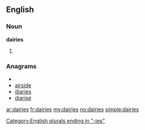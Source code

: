 ==English==

===Noun===
'''dairies'''

# {{plural of|[[dairy]]}}

===Anagrams===
* {{alphagram|adeiirs}}
* [[airside#English|airside]]
* [[diaries#English|diaries]]
* [[diarise#English|diarise]]


[[Category:English plurals ending in "-ies"]]

[[ar:dairies]]
[[fr:dairies]]
[[my:dairies]]
[[no:dairies]]
[[simple:dairies]]
